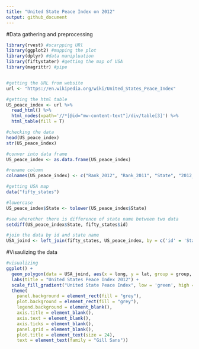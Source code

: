 ```yaml
---
title: "United State Peace Index on 2012"
output: github_document
---
```


#Data gathering and preprocessing
```r
library(rvest) #scarpping URl
library(ggplot2) #mapping the plot
library(dplyr) #data manipluation
library(fiftystater) #getting the map of USA
library(magrittr) #pipe


#getting the URL from website
url <- "https://en.wikipedia.org/wiki/United_States_Peace_Index"

#getting the html table 
US_peace_index <- url %>%
  read_html() %>%
  html_nodes(xpath='//*[@id="mw-content-text"]/div/table[3]') %>%
  html_table(fill = T)

#checking the data
head(US_peace_index)  
str(US_peace_index)

#conver into data frame
US_peace_index <- as.data.frame(US_peace_index)

#rename column
colnames(US_peace_index) <- c("Rank_2012", "Rank_2011", "State", "2012_score", "2011_score")

#getting USA map
data("fifty_states")

#lowercase 
US_peace_index$State <- tolower(US_peace_index$State)

#see wherether there is difference of state name between two data
setdiff(US_peace_index$State, fifty_states$id)

#join the data by id and state name
USA_joind <- left_join(fifty_states, US_peace_index, by = c('id' = 'State'))

```

#Visaulizing the data
```r
#visualizing 
ggplot() +
  geom_polygon(data = USA_joind, aes(x = long, y = lat, group = group, fill = USA_joind$`2012_score`)) +
  labs(title = "United States Peace Index 2012") +
  scale_fill_gradient("United State Peace Index", low = 'green', high = 'red') +
  theme(
    panel.background = element_rect(fill = "grey"),
    plot.background = element_rect(fill = "grey"),
    legend.background = element_blank(),
    axis.title = element_blank(),
    axis.text = element_blank(),
    axis.ticks = element_blank(),
    panel.grid = element_blank(),
    plot.title = element_text(size = 24),
    text = element_text(family = "Gill Sans"))
```


